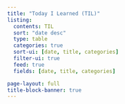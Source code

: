```yaml
---
title: "Today I Learned (TIL)"
listing:
  contents: TIL
  sort: "date desc"
  type: table
  categories: true
  sort-ui: [date, title, categories]
  filter-ui: true
  feed: true
  fields: [date, title, categories]

page-layout: full
title-block-banner: true
---
```

<a rel="me" href="https://sigmoid.social/@isaac_flath"></a>
